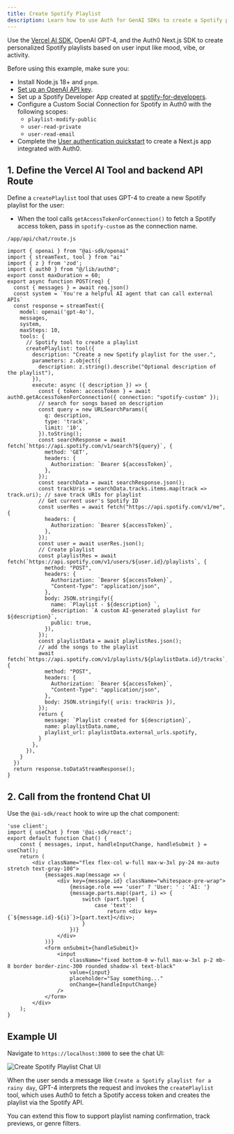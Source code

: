 ```yaml
---
title: Create Spotify Playlist
description: Learn how to use Auth for GenAI SDKs to create a Spotify playlist.
---
```


Use the [Vercel AI SDK](https://sdk.vercel./introduction), OpenAI GPT-4, and the Auth0 Next.js SDK to create personalized Spotify playlists based on user input like mood, vibe, or activity.

<Card title="Prerequisites">
Before using this example, make sure you:

- Install Node.js 18+ and `pnpm`.
- [Set up an OpenAI API key](https://platform.openai.com/docs/quickstart?api-mode=chat).
- Set up a Spotify Developer App created at [spotify-for-developers](https://developer.spotify.com/dashboard).
- Configure a Custom Social Connection for Spotify in Auth0 with the following scopes:
	- `playlist-modify-public`
	- `user-read-private`
	- `user-read-email`
- Complete the [User authentication quickstart](/user-authentication) to create a Next.js app integrated with Auth0.

</Card>

## 1. Define the Vercel AI Tool and backend API Route

Define a `createPlaylist` tool that uses GPT-4 to create a new Spotify playlist for the user:
- When the tool calls `getAccessTokenForConnection()` to fetch a Spotify access token, pass in `spotify-custom` as the connection name.

```tsx expandable wrap
/app/api/chat/route.js

import { openai } from "@ai-sdk/openai"
import { streamText, tool } from "ai"
import { z } from 'zod';
import { auth0 } from "@/lib/auth0";
export const maxDuration = 60;
export async function POST(req) {
  const { messages } = await req.json()
  const system = `You're a helpful AI agent that can call external APIs`
  const response = streamText({
    model: openai('gpt-4o'),
    messages,
    system,
    maxSteps: 10,
    tools: {
      // Spotify tool to create a playlist
      createPlaylist: tool({
        description: "Create a new Spotify playlist for the user.",
        parameters: z.object({
          description: z.string().describe("Optional description of the playlist"),
        }),
        execute: async ({ description }) => {
          const { token: accessToken } = await auth0.getAccessTokenForConnection({ connection: "spotify-custom" });
          // search for songs based on description
          const query = new URLSearchParams({
            q: description,
            type: 'track',
            limit: '10',
          }).toString();
          const searchResponse = await fetch(`https://api.spotify.com/v1/search?${query}`, {
            method: 'GET',
            headers: {
              Authorization: `Bearer ${accessToken}`,
            },
          });
          const searchData = await searchResponse.json();
          const trackUris = searchData.tracks.items.map(track => track.uri); // save track URIs for playlist
          // Get current user's Spotify ID
          const userRes = await fetch("https://api.spotify.com/v1/me", {
            headers: {
              Authorization: `Bearer ${accessToken}`,
            },
          });
          const user = await userRes.json();
          // Create playlist
          const playlistRes = await fetch(`https://api.spotify.com/v1/users/${user.id}/playlists`, {
            method: "POST",
            headers: {
              Authorization: `Bearer ${accessToken}`,
              "Content-Type": "application/json",
            },
            body: JSON.stringify({
              name: `Playlist - ${description} `,
              description: `A custom AI-generated playlist for ${description}`,
              public: true,
            }),
          });
          const playlistData = await playlistRes.json();
          // add the songs to the playlist
          await fetch(`https://api.spotify.com/v1/playlists/${playlistData.id}/tracks`, {
            method: "POST",
            headers: {
              Authorization: `Bearer ${accessToken}`,
              "Content-Type": "application/json",
            },
            body: JSON.stringify({ uris: trackUris }),
          });
          return {
            message: `Playlist created for ${description}`,
            name: playlistData.name,
            playlist_url: playlistData.external_urls.spotify,
          }
        },
      }),
    }
  })
  return response.toDataStreamResponse();
}
```

## 2. Call from the frontend Chat UI

Use the `@ai-sdk/react` hook to wire up the chat component:

```tsx expandable wrap
'use client';
import { useChat } from '@ai-sdk/react';
export default function Chat() {
    const { messages, input, handleInputChange, handleSubmit } = useChat();
    return (
        <div className="flex flex-col w-full max-w-3xl py-24 mx-auto stretch text-gray-100">
            {messages.map(message => (
                <div key={message.id} className="whitespace-pre-wrap">
                    {message.role === 'user' ? 'User: ' : 'AI: '}
                    {message.parts.map((part, i) => {
                        switch (part.type) {
                            case 'text':
                                return <div key={`${message.id}-${i}`}>{part.text}</div>;
                        }
                    })}
                </div>
            ))}
            <form onSubmit={handleSubmit}>
                <input
                    className="fixed bottom-0 w-full max-w-3xl p-2 mb-8 border border-zinc-300 rounded shadow-xl text-black"
                    value={input}
                    placeholder="Say something..."
                    onChange={handleInputChange}
                />
            </form>
        </div>
    );
}
```

## Example UI

Navigate to `https://localhost:3000` to see the chat UI:

![Create Spotify Playlist Chat UI](/img/create_spotify_playlist_chat_ui.png)

When the user sends a message like `Create a Spotify playlist for a rainy day`, GPT-4 interprets the request and invokes the `createPlaylist` tool, which uses Auth0 to fetch a Spotify access token and creates the playlist via the Spotify API.

You can extend this flow to support playlist naming confirmation, track previews, or genre filters.
